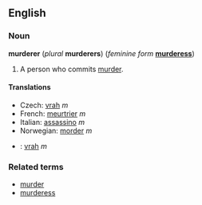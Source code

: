 ==English==
===Noun===
'''murderer''' (''plural'' '''murderers''') (''feminine form'' '''[[murderess]]''')

#A person who commits [[murder]].

====Translations====
*Czech: [[vrah]] ''m''
*French: [[meurtrier]] ''m''
*Italian: [[assassino]] ''m''
*Norwegian: [[morder]] ''m''
*{{sk}}: [[vrah#Slovak|vrah]] ''m''

===Related terms===
*[[murder]]
*[[murderess]]